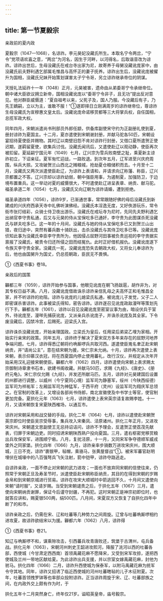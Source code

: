```yaml
---
---
---
```

title: 第一节夏毅宗
---



亲政前的夏内政

夏毅宗（1047—1068），名谅祚。李元昊妃没藏氏所生。本取名宁令两岔，“宁令”党项语欢喜之意，“两岔”为河名，因生于河畔，以河得名，后取谐音改为谅祚。谅祚出世后，生母没藏氏在戒台寺出家为尼，故寄养于母舅没藏讹庞家中，由没藏氏前夫野利遇乞部属毛惟昌与高怀正的妻子抚养。谅祚出生后，没藏讹庞被擢升为国相，没藏氏兄妹开始策划谋害太子宁令哥，另立谅祚继承帝位的阴谋。

天授礼法延祚十一年（1048）正月，元昊被害，遗命由从弟委哥宁令承继帝位。朝中诸大臣欲议拥立新帝，国相没藏讹庞以“委哥宁令非子，且无功”提出反对意见。他对群臣威慑道：“夏自祖考以来，父死子及，国人乃服。今没藏后有子，乃先王嫡嗣，立以为主，谁敢不服！”①遂即择日立刚满周岁的谅祚继帝位，尊谅祚生母没藏氏为宣穆惠文皇太后。没藏讹庞命诺移赏都等三大将掌兵权，自任国相，总揽军政大权。

同年四月，宋朝派遣尚书刑部员外郎任颛，供备库副使宋守约为正副册礼使到夏，册封谅祚为夏国主。十二月，夏亦遣使到宋朝谢封册，并献马驼各50匹，宋朝设宴招待夏使臣并赐物。其时辽以南壁旧怨不肯对谅祚行封册，又借口夏所遣贺正使迟期，遂羁留夏使，欲集兵讨伐。没藏氏闻讯后，又遣使赴辽以观动静，使臣再次被扣留。夏延嗣宁国元年（1049）七月，辽兴宗为雪兵败南壁之耻，乘夏新主谅祚初立，下诏亲征。夏军匆忙迎战，一路败退。到次年五月，辽军进至兴庆府周围，纵兵大掠。又攻破贺兰山西北之摊粮城，抢劫夏仓粮储积而去。十月至十二月，没藏氏又两次派遣使臣赴辽，为谅祚上表请和，并请求向辽称藩、称臣，辽兴宗都置之不答。辽兴宗却以谅祚幼弱，朝中强臣用事，为遏制夏，加强防卫，于边境布置重兵。这一举动对夏的威慑很大，不时遣使赴辽进呈表章、纳贡、献马驼。福圣承道二年（1054）七月，没藏氏又向辽朝为谅祚请婚，遭到拒绝。

福圣承道四年（1056），谅祚9岁，已渐通世事，常常跟随好佛的母后没藏氏到新建成的兴庆府西承天寺中礼佛听演佛经。没藏氏本淫逸无度，又好佚游玩乐，常令街市张灯结彩，众骑士侍卫夜出游乐。没藏氏在戒坛寺为尼时，先同先夫野利遇乞出纳官李守贵私通，后又与元昊的侍从宝保吃多已通奸，李守贵为此图谋杀死没藏氏与姘夫吃多已。这一年的十月间，没藏氏与她的侍从宝保吃多已又到贺兰山出猎，夜归途中，突然有蕃兵数十骑跃出，击杀没藏氏与其侍卫吃多已等。没藏讹庞侦知此事为没藏氏幸臣李守贵所为，他因侵占屈野河田事被负责巡视的李守贵据实禀报了没藏氏，被责令归还所侵之田而结冤仇。此时正好借机报仇。没藏讹庞遂下令族灭李守贵全家。没藏氏一死，没藏讹庞恐失去朝政大权，又将女儿奉谅祚为后，他也由国舅升为国丈，仍总揽朝政，臣民无不畏惧。

①《西夏书事》卷18。

亲政后的国策

奲都三年（1059），谅祚开始参与国事，他眼见讹庞在朝飞扬跋扈，胡作非为，对其专权日益不满。八月，没藏讹庞借故诛杀谅祚亲信乳母之夫高怀正和毛惟昌全家，并不听谅祚的劝阻。谅祚与讹庞的儿媳梁氏私通，被讹庞儿子发觉，父子二人即密谋杀害谅祚。此事被梁氏得知，密告谅祚。谅祚遂召见讹庞政敌漫咩等策划先行下手。奲都五年（1061），谅祚以召见没藏讹庞至密室议事为由，暗设伏兵于室外，待讹庞至，漫咩先捕获讹庞，又派亲兵杀讹庞子，并诛杀讹庞及其全家。下令废没藏后，囚禁冷宫，后赐死。迎梁氏入宫。

谅祚诛杀没藏讹庞，开始亲理国政。立梁氏为皇后，任用梁后弟梁乙埋为家相。开始实行亲宋的政策。同年五月，谅祚终于解决了夏宋双方多年来存在的屈野河地界争端问题。七月，谅祚得悉辽朝将约唃厮啰兵共取河西。遂遣使臣嵬名聿正赴宋朝纳贡，并“请尚公主”，意在结宋朝为援，宋仁宗未允纳。十月，谅祚再次遣使上表宋朝，表示仰慕汉衣冠，将在西夏国内停止使用蕃礼，改行汉仪，并规定从次年开始采用汉礼迎接宋朝使臣。奲都六年（1062）四月，谅祚遣使向宋朝上表求赐太宗御制诗章隶书石本，欲建书阁收藏。并献马50匹，求赐《九经》、《唐史》、《册府元龟》。宋仁宗仅允赐《九经》，并发还所献马匹。五月，谅祚对元昊建国后设置的州郡进行调整，以威州（今宁夏同心境）监军司为静塞军，绥州（今陕西绥德）监军司为祥祐军；左厢监军司为神猛军，于西平府（灵州）设监军司为翔庆军总领之。在官制的改革上，又增设各部尚书侍郎，南北宣徽使及中书学士等官，使官制更加完备。夏拱化元年（1063）七月，谅祚遣使上表宋英宗请复故赐李姓。十一月，又请宋朝恢复宋夏陕西榷场，以通互市。

谅祚对宋朝采用和战交替的手段。拱化二年（1064）七月，谅祚以遣使赴宋朝贺英宗即位时使臣吴宗受辱事，集兵攻入宋秦凤、泾原诸州。拱化三年正月，又进攻宋庆州。宋朝遣文思副使王无忌持诏诘问，谅祚不予理会，反遣贺正使荔茂先献表，归罪于宋朝边吏。同时招诱宋朝陕西熟户投向夏国。三月，遣右枢密党移赏粮出兵攻保安军，进围顺宁砦。八月，复扰泾原，十一月，又同宋军争夺德顺军威戎堡外之同家堡。拱化四年（1066）九月，谅祚亲率步骑数万进攻宋庆州，围大顺城，三日不克，谅祚“裹银甲，毡帽，乘骆马，张黄屋督战”①。被宋军蕃官赵明埋伏在城壕中的八百强弩兵飞矢注射，箭中铠甲，谅祚夺路逃走。

自谅祚亲政，一面不停止对宋朝的武力进攻；一面也不放弃同宋朝的信使往来，仍照常于宋朝正旦及寿圣节时，派遣使臣赴宋朝称臣纳贡，其目的在得到宋朝的岁赐金帛和到宋朝京城进行贸易。谅祚在攻宋大顺城时中箭逃回不久，十月间又遣使向宋朝“请时服”，又请岁赐。当受到宋朝谴责之后，于拱化五年（1067）三月，遣使向宋朝纳贡谢罪，保证今后谨守封疆，不再犯。这时宋朝正是神宗初即位时，也就答应讲和，赐夏银500两，绢500匹。八月间，宋夏双方又恢复了自拱化四年中断了的和市。

谅祚亲政之后，仍需在宋、辽和吐蕃等几种势力之间周旋。辽曾与吐蕃唃厮啰相约进攻夏，故谅祚欲结宋以为援。奲都六年（1062）八月，谅祚得

①《西夏书事》卷21。

知辽与唃厮啰不和，谋乘隙攻击，引西蕃兵攻青唐败还，筑堡于古渭州，屯兵备战。拱化元年（1063），宋朝河州刺史王韶进攻熙河，降服了洮河以西的吐蕃各部，西使城（今甘肃定西西南）首领禹藏花麻不愿降宋，又受到宋军攻掠，遂把西使城及兰州一带地区献给夏。为此谅祚出兵支援，并以宗室女嫁禹藏花麻，封他为驸马。拱化四年（1066）二月，谅祚升西使城为保泰军，以附马禹藏花麻为统军令守其地。同年，谅祚又招诱了临近西使城的河州吐蕃瞎毡的儿子木征附夏。次年，吐蕃首领拽罗钵等也率部众投附谅祚。正当谅祚周旋于宋、辽、吐蕃部族之间，在内政外交上颇有作为时，于

拱化五年十二月突然身亡，终年仅21岁。谥昭英皇帝，庙号毅宗。